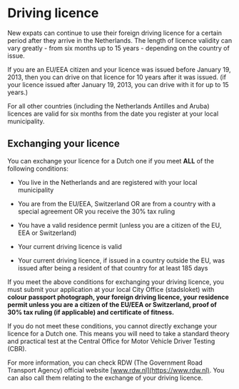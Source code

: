 
# Driving licence
New expats can continue to use their foreign driving licence for a certain period after they arrive in the Netherlands. The length of licence validity can vary greatly - from six months up to 15 years - depending on the country of issue. 

If you are an EU/EEA citizen and your licence was issued before January 19, 2013, then you can drive on that licence for 10 years after it was issued. (if your  licence issued after January 19, 2013, you can drive with it for up to 15 years.)

For all other countries (including the Netherlands Antilles and Aruba) licences are valid for six months from the date you register at your local municipality.

## Exchanging your licence
You can exchange your licence for a Dutch one if you meet **ALL** of the following conditions:

- You live in the Netherlands and are registered with your local municipality

- You are from the EU/EEA, Switzerland OR are from a country with a special agreement OR you receive the 30% tax ruling

- You have a valid residence permit (unless you are a citizen of the EU, EEA or Switzerland)

- Your current driving licence is valid

- Your current driving licence, if issued in a country outside the EU, was issued after being a resident of that country for at least 185 days

If you meet the above conditions for exchanging your driving licence, you must submit your application at your local City Office (stadsloket) with **colour passport photograph, your foreign driving licence, your residence permit unless you are a citizen of the EU/EEA or Switzerland, proof of 30% tax ruling (if applicable) and certificate of fitness.**

If you do not meet these conditions, you cannot directly exchange your licence for a Dutch one. This means you will need to take a standard theory and practical test at the Central Office for Motor Vehicle Driver Testing (CBR).

For more information, you can check RDW (The Government Road Transport Agency) official website [www.rdw.nl](https://www.rdw.nl). You can also call them relating to the exchange of your driving licence.

<Youtube id="MDNJ_p5RQYQ" />
